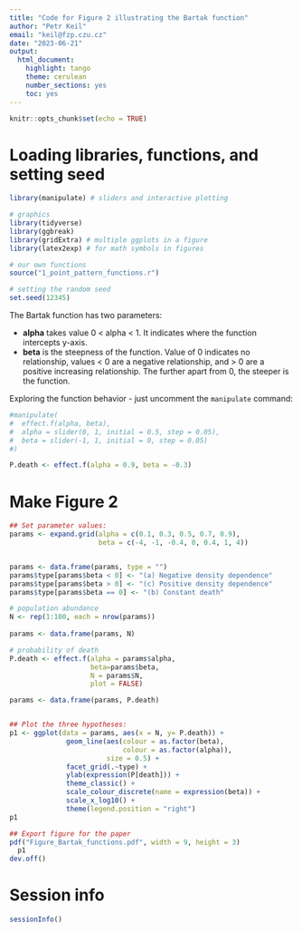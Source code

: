 ```yaml
---
title: "Code for Figure 2 illustrating the Bartak function"
author: "Petr Keil"
email: "keil@fzp.czu.cz"
date: "2023-06-21"
output: 
  html_document: 
    highlight: tango
    theme: cerulean
    number_sections: yes
    toc: yes
---
```


```r
knitr::opts_chunk$set(echo = TRUE)
```

# Loading libraries, functions, and setting seed

```r
library(manipulate) # sliders and interactive plotting

# graphics
library(tidyverse)
library(ggbreak)
library(gridExtra) # multiple ggplots in a figure
library(latex2exp) # for math symbols in figures

# our own functions
source("1_point_pattern_functions.r")

# setting the random seed
set.seed(12345)
```

The Bartak function has two parameters:

- **alpha** takes value 0 < alpha < 1. It indicates where the function intercepts
y-axis.
- **beta** is the steepness of the function. Value of 0 indicates no relationship,
values < 0 are a negative relationship, and > 0 are a positive increasing relationship.
The further apart from 0, the steeper is the function.

Exploring the function behavior - just uncomment the `manipulate` command:

```r

#manipulate(
#  effect.f(alpha, beta),
#  alpha = slider(0, 1, initial = 0.5, step = 0.05),
#  beta = slider(-1, 1, initial = 0, step = 0.05)
#)

P.death <- effect.f(alpha = 0.9, beta = -0.3)
```

# Make Figure 2

```r
## Set parameter values:
params <- expand.grid(alpha = c(0.1, 0.3, 0.5, 0.7, 0.9),
                      beta = c(-4, -1, -0.4, 0, 0.4, 1, 4))


params <- data.frame(params, type = "")
params$type[params$beta < 0] <- "(a) Negative density dependence"
params$type[params$beta > 0] <- "(c) Positive density dependence"
params$type[params$beta == 0] <- "(b) Constant death"

# population abundance
N <- rep(1:100, each = nrow(params))
  
params <- data.frame(params, N)

# probability of death
P.death <- effect.f(alpha = params$alpha, 
                    beta=params$beta, 
                    N = params$N, 
                    plot = FALSE)

params <- data.frame(params, P.death)


## Plot the three hypotheses:  
p1 <- ggplot(data = params, aes(x = N, y= P.death)) +
              geom_line(aes(colour = as.factor(beta), 
                            colour = as.factor(alpha)),
                        size = 0.5) +
              facet_grid(.~type) + 
              ylab(expression(P[death])) +
              theme_classic() +
              scale_colour_discrete(name = expression(beta)) +
              scale_x_log10() +
              theme(legend.position = "right")
p1

## Export figure for the paper
pdf("Figure_Bartak_functions.pdf", width = 9, height = 3)
  p1
dev.off()
```

# Session info

```r
sessionInfo()
```

  





